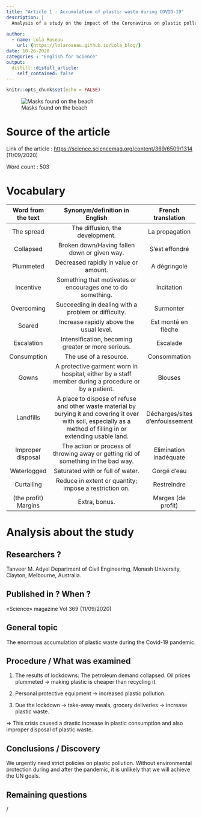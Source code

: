 ```yaml
---
title: "Article 1 : Accumulation of plastic waste during COVID-19"
description: |
  Analysis of a study on the impact of the Coronavirus on plastic pollution in the world.
  
author:
  - name: Lola Roseau
    url: {https://lolaroseau.github.io/Lola_blog/}
date: 10-26-2020
categories : "English for Science"
output:
  distill::distill_article:
    self_contained: false
---
```


```r
knitr::opts_chunk$set(echo = FALSE)
```

![Masks found on the beach](images/article 1 - masque.jpg)

# Source of the article

Link of the article : <https://science.sciencemag.org/content/369/6509/1314> (11/09/2020)

Word count : 503

# Vocabulary

|  Word from the text  |                                                                   Synonym/definition in English                                                                    |       French translation        |
| :------------------: | :----------------------------------------------------------------------------------------------------------------------------------------------------------------: | :-----------------------------: |
|      The spread      |                                                                  The diffusion, the development.                                                                   |         La propagation          |
|      Collapsed       |                                                            Broken down/Having fallen down or given way.                                                            |         S’est effondré          |
|      Plummeted       |                                                               Decreased rapidly in value or amount.                                                                |          A dégringolé           |
|      Incentive       |                                                    Something that motivates or encourages one to do something.                                                     |           Incitation            |
|      Overcoming      |                                                        Succeeding in dealing with a problem or difficulty.                                                         |            Surmonter            |
|        Soared        |                                                              Increase rapidly above the usual level.                                                               |       Est monté en flèche       |
|      Escalation      |                                                         Intensification, becoming greater or more serious.                                                         |            Escalade             |
|     Consumption      |                                                                       The use of a resource.                                                                       |          Consommation           |
|        Gowns         |                                A protective garment worn in hospital, either by a staff member during a procedure or by a patient.                                 |             Blouses             |
|      Landfills       | A place to dispose of refuse and other waste material by burying it and covering it over with soil, especially as a method of filling in or extending usable land. | Décharges/sites d’enfouissement |
|  Improper disposal   |                                         The action or process of throwing away or getting rid of something in the bad way.                                         |     Elimination inadéquate      |
|     Waterlogged      |                                                                  Saturated with or full of water.                                                                  |           Gorgé d’eau           |
|      Curtailing      |                                                       Reduce in extent or quantity; impose a restriction on.                                                       |           Restreindre           |
| (the profit) Margins |                                                                           Extra, bonus.                                                                            |       Marges (de profit)        |

# Analysis about the study

## Researchers ?

Tanveer M. Adyel Department of Civil Engineering, Monash University, Clayton, Melbourne, Australia.

## Published in ? When ?

«Science» magazine Vol 369 (11/09/2020)

## General topic

The enormous accumulation of plastic waste during the Covid-19 pandemic.

## Procedure / What was examined

1. The results of lockdowns: The petroleum demand collapsed. Oil prices plummeted -> making plastic is cheaper than recycling it.

2. Personal protective equipment -> increased plastic pollution.

3. Due the lockdown -> take-away meals, grocery deliveries -> increase plastic waste.

=> This crisis caused a drastic increase in plastic consumption and also improper disposal of plastic waste.

## Conclusions / Discovery

We urgently need strict policies on plastic pollution. Without environmental protection during and after the pandemic, it is unlikely that we will achieve the UN goals.

## Remaining questions 

/

